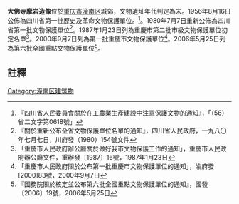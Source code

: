 {{msg:四川省文物保護單位
|名稱 = 大佛寺摩岩造像
|編號 = 30
|圖片 = 
|級別 = S01
|分類 = 
|時代 = [[宋代|宋代]]
|地点 = [[四川省|四川省]][[遂寧專區|遂寧專區]][[潼南縣|潼南縣]]城郊
|坐標 =
|登錄 = 1956年8月16日
}}
{{msg:四川省文物保護單位
|名稱 = 大佛寺摩崖造像
|編號 = 56
|圖片 = 
|級別 = S1
|分類 = 
|時代 = [[宋代|宋代]]
|地点 = [[四川省|四川省]][[潼南縣|潼南縣]]
|坐標 =
|登錄 = 1980年7月7日
}}
{{msg:重慶市文物保護單位
|名稱 = 大佛寺摩崖造像
|編號 = 30
|圖片 = 
|級別 = 3
|分類 = 
|時代 = 宋
|地点 = [[潼南縣|潼南縣]]佛崖
|坐標 = 
|登錄 = 1987年1月23日
}}
{{msg:重慶市文物保護單位
|名稱 = 潼南大佛寺摩崖造像（含[[定明山造像|定明山造像]]及[[潼南大佛寺|大佛寺]]）
|編號 = 73
|圖片 = 
|級別 = 5
|分類 = 
|時代 = 隋代至宋代
|地点 = [[潼南縣|潼南縣]][[梓潼鎮|梓潼鎮]]石碾村
|坐標 = 
|登錄 = 2000年9月7日
}}
{{msg:重慶市文物保護單位
|名稱 = 潼南大佛寺摩崖造像
|編號 = 851
|圖片 = 
|級別 = 106
|分類 = 
|時代 = 隋至清
|地点 = [[重慶市|重慶市]][[潼南区|潼南区]]
|坐標 =
|登錄 = 2006年5月25日
}}
'''大佛寺摩岩造像'''位於[[重庆市|重庆市]][[潼南区|潼南区]]城郊，文物遺址年代判定為宋。1956年8月16日公佈為四川省第一批歷史及革命文物保護單位。<ref>『四川省人民委員會關於在工農業生產建設中注意保護文物的通知』，「（56）省二文字第0618號」</ref>。1980年7月7日重新公佈為四川省第一批文物保護單位<ref>『關於重新公布全省文物保護單位名單的通知』，四川省人民政府，一九八〇年七月七日，川府發（1980）154號文件</ref>。1987年1月23日列為重慶市第二批市級文物保護單位初定名單<ref>「重慶市人民政府辦公廳關於做好我市文物保護工作的通知」，重慶市人民政府辦公廳文件，重辦發〔1987〕16號，1987年1月23日</ref>。2000年9月7日列為第一批重慶市文物保護單位<ref>「重慶市人民政府關於公布第一批重慶市文物保護單位的通知」，渝府發[2000]83號，2000年9月7日</ref>。2006年5月25日列為第六批全國重點文物保護單位<ref>『國務院關於核定並公布第六批全國重點文物保護單位的通知』，國發〔2006〕19號，2006年5月25日</ref>。

==註釋==
{{reflist}}
{{文物保護單位小作品}}
[[Category:潼南区建筑物|Category:潼南区建筑物]]